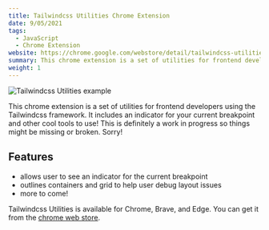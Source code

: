 ```yaml
---
title: Tailwindcss Utilities Chrome Extension
date: 9/05/2021
tags:
  - JavaScript
  - Chrome Extension
website: https://chrome.google.com/webstore/detail/tailwindcss-utilities/ddbakgkfkikeaopboaeoehiinhdkmhjk?hl=en&authuser=0
summary: This chrome extension is a set of utilities for frontend developers using the Tailwindcss framework.
weight: 1
---
```


![Tailwindcss Utilities example](/static/images/content/tailwindcss-utilities-example-2.png)

This chrome extension is a set of utilities for frontend developers using the Tailwindcss framework. It includes an indicator for your current breakpoint and other cool tools to use! This is definitely a work in progress so things might be missing or broken. Sorry!

## Features

- allows user to see an indicator for the current breakpoint
- outlines containers and grid to help user debug layout issues
- more to come!

Tailwindcss Utilities is available for Chrome, Brave, and Edge. You can get it from the [chrome web store](https://chrome.google.com/webstore/detail/tailwindcss-utilities/ddbakgkfkikeaopboaeoehiinhdkmhjk?hl=en&authuser=0).
